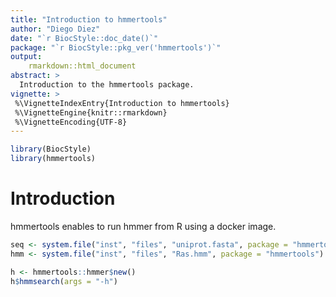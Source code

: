 ```yaml
---
title: "Introduction to hmmertools"
author: "Diego Diez"
date: "`r BiocStyle::doc_date()`"
package: "`r BiocStyle::pkg_ver('hmmertools')`"
output:
    rmarkdown::html_document
abstract: >
  Introduction to the hmmertools package.
vignette: >
 %\VignetteIndexEntry{Introduction to hmmertools}
 %\VignetteEngine{knitr::rmarkdown}
 %\VignetteEncoding{UTF-8}
---
```



```r
library(BiocStyle)
library(hmmertools)
```

# Introduction

hmmertools enables to run hmmer from R using a docker image.

```r
seq <- system.file("inst", "files", "uniprot.fasta", package = "hmmertools")
hmm <- system.file("inst", "files", "Ras.hmm", package = "hmmertools")

h <- hmmertools::hmmer$new()
h$hmmsearch(args = "-h")
```

